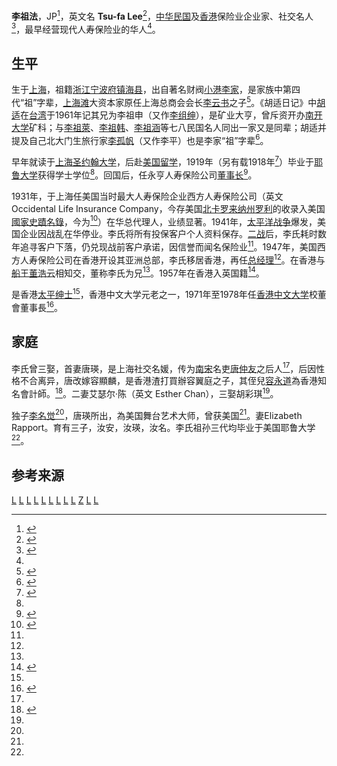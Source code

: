 '''李祖法'''，JP<ref name="Ming Cho Lee">{{cite web|url=http://xgls.vicp.net/xgls/%E6%9D%8E%E5%90%8D%E8%A7%89/%E6%9D%8E%E5%90%8D%E8%A7%89%E4%B8%AD%E6%96%87%E4%BB%8B%E7%BB%8D1.html|title=李名觉和他的父亲李祖法|author=舞台美术设计家李名觉介绍}}{{Dead link|date=2018年6月 |bot=InternetArchiveBot |fix-attempted=no }}</ref>，英文名 '''Tsu-fa Lee'''<ref name="Lee Yale">{{cite web |url=https://yalealumnimagazine.com/articles/3804-framing-space-using-light |title=Framing space, using light |publisher=Yale Alumni Magazine |author=Robin Pogrebin |date=Jan/Feb 2014 |access-date=2016-12-04 |archive-date=2021-01-26 |archive-url=https://web.archive.org/web/20210126003030/https://yalealumnimagazine.com/articles/3804-framing-space-using-light |dead-url=no }}</ref>，[[中华民国|中华民国]]及[[香港|香港]]保险业企业家、社交名人<ref name="Li profile">{{cite web|url=http://xgls.vicp.net/xgls/%E5%B0%8F%E6%B8%AF%E6%9D%8E%E6%B0%8F%E7%A0%94%E7%A9%B6%E4%B8%93%E8%91%97/%E3%80%8A%E5%B0%8F%E6%B8%AF%E6%9D%8E%E6%B0%8F%E3%80%8B/6-6%E6%9D%8E%E7%A5%96%E6%B3%95%E5%92%8C%E6%9D%8E%E5%90%8D%E8%A7%89.htm|title=李名觉和他的父亲李祖法|publisher=小港李家研究|author=李宜华}}{{Dead link|date=2018年6月 |bot=InternetArchiveBot |fix-attempted=no }}</ref>，最早经营现代人寿保险业的华人<ref name="Ming Cho Lee"/>。

==生平==

生于[[上海|上海]]，祖籍[[浙江|浙江]][[宁波府|宁波府]][[镇海县|镇海县]]，出自著名财阀[[小港李家|小港李家]]，是家族中第四代“祖”字辈，[[上海滩|上海滩]]大资本家原任上海总商会会长[[李云书|李云书]]之子<ref>{{cite web |url=http://www.timetw.com/31539.html |title=民國最尷尬的飯局：兩個交際花兩對三角戀 |publisher=時光網 |date=2015年5月19日 }}{{Dead link|date=2020年6月 |bot=InternetArchiveBot |fix-attempted=yes }}</ref>。《胡适日记》中[[胡适|胡适]]在[[台湾|台湾]]于1961年记其兄为李祖申（又作[[李组绅|李组绅]]），是矿业大亨，曾斥资开办[[南开大学|南开大学]]矿科；与[[李祖萊|李祖萊]]、[[李祖韩|李祖韩]]、[[李祖涵|李祖涵]]等七八民国名人同出一家又是同辈；胡适并提及自己北大门生旅行家[[李孤帆|李孤帆]]（又作李平）也是李家“祖”字辈<ref name="Hu diary">{{cite book |title=《胡適之先生年譜長編初稿補編》|author=胡頌平  |date=2015-07-17 |location=台湾台北 |page=455 |isbn=9789570845631 |publisher=聯經出版公司}}</ref>。

早年就读于[[上海圣约翰大学|上海圣约翰大学]]，后赴[[美国|美国]][[留学|留学]]，1919年（另有载1918年<ref>{{cite book |title=Theater Experience  |year=2016 |location=USA |publisher=CTI Reviews |language=en}}</ref>）毕业于[[耶鲁大学|耶鲁大学]]获得学士学位<ref name="Lee Yale"/>。回国后，任永亨人寿保险公司[[董事长|董事长]]<ref name="tong diary">{{cite book |title=《董浩雲日記: 1948-1982》|author=董浩云  |date=2007年6月1日 |location=香港 |page=327 |isbn=9787108027276 |publisher=生活·读书·新知三联书店}}</ref>。

1931年，于上海任美国当时最大人寿保险企业西方人寿保险公司（英文 Occidental Life Insurance Company，今存美国[[北卡罗来纳州|北卡罗来纳州]][[罗利_(北卡罗来纳州)|罗利]]的{{link-en|西方保险公司大厦|Occidental Life Insurance Company Building}}收录入美国[[國家史蹟名錄|國家史蹟名錄]]，今为{{link-en|泛美集团|Transamerica Corporation}}<ref name="TransAmerica">{{cite web |url=http://www.transamericalifebermuda.com/zh-cn/Home/About-Us/heritage/ |title=历史简介 |publisher=Transamerica Life Bermuda |access-date=2016-12-04 |archive-date=2020-09-23 |archive-url=https://web.archive.org/web/20200923193340/https://www.transamericalifebermuda.com/zh-CN/Home/About-Us/heritage/ |dead-url=no }}</ref>）在华总代理人，业绩显著。1941年，[[太平洋战争|太平洋战争]]爆发，美国企业因战乱在华停业。李氏将所有投保客户个人资料保存。[[二战|二战]]后，李氏耗时数年追寻客户下落，仍兑现战前客户承诺，因信誉而闻名保险业<ref name="TransAmerica"/>。1947年，美国西方人寿保险公司在香港开设其亚洲总部，李氏移居香港，再任[[总经理|总经理]]<ref name="Li profile"/>。在香港与[[船王|船王]][[董浩云|董浩云]]相知交，董称李氏为兄<ref name="tong diary"/>。1957年在香港入英国籍<ref>{{cite web |url=http://discovery.nationalarchives.gov.uk/details/r/C11895380 |title=Naturalisation Certificate: Tsu Fa Lee |publisher=英国国家档案馆 |language=en |access-date=2016-12-04 |archive-date=2018-09-30 |archive-url=https://web.archive.org/web/20180930154651/http://discovery.nationalarchives.gov.uk/details/r/C11895380 |dead-url=no }}</ref>。

是香港[[太平绅士|太平绅士]]<ref name="Ming Cho Lee"/>，香港中文大学元老之一，1971年至1978年任[[香港中文大学|香港中文大学]]校董會董事長<ref>{{cite web |url=http://history.na.cuhk.edu.hk/en-us/%E6%A6%82%E6%B3%81/%E6%AD%B7%E4%BB%BB%E6%A0%A1%E8%91%A3%E6%9C%83%E4%B8%BB%E5%B8%AD.aspx |title=歷任校董會董事長／主席 |publisher=香港中文大学新亚书院 |access-date=2016-12-04 |archive-date=2021-03-08 |archive-url=https://web.archive.org/web/20210308111249/http://history.na.cuhk.edu.hk/en-us/%E6%A6%82%E6%B3%81/%E6%AD%B7%E4%BB%BB%E6%A0%A1%E8%91%A3%E6%9C%83%E4%B8%BB%E5%B8%AD.aspx |dead-url=no }}</ref>。

==家庭==

李氏曾三娶，首妻唐瑛，是上海社交名媛，传为[[南宋|南宋]]名吏[[唐仲友|唐仲友]]之后人<ref name="Hu diary"/>，后因性格不合离异，唐改嫁容顯麟，是香港渣打買辦容翼庭之子，其侄兒[[容永道|容永道]]為香港知名會計師。<ref>{{cite book |title=《東成西就: 七個華人基督教家族與中西交流百年》|author=羅元旭  |date=2012-11-23 |location=香港 |page=315 |isbn=9789620431890 |publisher=三聯}}</ref>。二妻艾瑟尔·陈（英文 Esther Chan），三娶胡彩琪<ref name="Li profile"/>。

独子[[李名觉|李名觉]]<ref name="Li profile"/>，唐瑛所出，為美国舞台艺术大师，曾获美国{{link-en|国家艺术勋章|List of recipients of the National Medal of Arts}}<ref name="Lee Yale"/>。妻Elizabeth Rapport。育有三子，汝安，汝瑛，汝名。李氏祖孙三代均毕业于美国耶鲁大学<ref name="Li profile"/>。

==参考来源==
{{reflist|2}}

[[Category:镇海县人|L]]
[[Category:北仑区人|L]]
[[Category:宁波裔上海人|L]]
[[Category:太平绅士|L]]
[[Category:宁波商帮|L]]
[[Category:香港商人|L]]
[[Category:香港宁波人|L]]
[[Category:香港教育家|L]]
[[Category:寧波裔英國人|L]]
[[Category:小港李家|Z]]
[[Category:耶鲁大学校友|L]]
[[Category:中华民国企业家|L]]